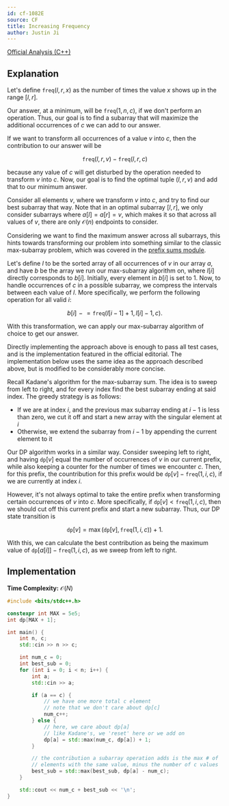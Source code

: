 ```yaml
---
id: cf-1082E
source: CF
title: Increasing Frequency
author: Justin Ji
---
```


[Official Analysis (C++)](https://codeforces.com/blog/entry/63544)

## Explanation

Let's define $\texttt{freq}(l, r, x)$ as the number of times the value $x$
shows up in the range $[l, r]$.

Our answer, at a minimum, will be $\texttt{freq}(1, n, c)$, if we don't perform an
operation. Thus, our goal is to find a subarray that will maximize
the additional occurrences of $c$ we can add to our answer.

If we want to transform all occurrences of a value $v$ into $c$, then the contribution
to our answer will be

$$
\texttt{freq}(l, r, v) - \texttt{freq}(l, r, c)
$$

because any value of $c$ will get disturbed by the operation needed to transform
$v$ into $c$. Now, our goal is to find the optimal tuple $(l, r, v)$ and add that
to our minimum answer.

Consider all elements $v$, where we transform $v$ into $c$, and try to find our best subarray that way.
Note that in an optimal subarray $[l, r]$, we only consider subarrays where
$a[l] = a[r] = v$, which makes it so that across all values of $v$, there are
only $\mathcal{O}(n)$ endpoints to consider.

Considering we want to find the maximum
answer across all subarrays, this hints towards transforming our problem into something
similar to the classic max-subarray problem, which was covered in
the [prefix sums module](/silver/more-prefix-sums).

Let's define $l$ to be the sorted array of all occurrences of $v$ in our array $a$,
and have $b$ be the array we run our max-subarray algorithm on, where $l[i]$
directly corresponds to $b[i]$. Initially, every element in $b[i]$ is set to $1$.
Now, to handle occurrences of $c$ in a possible subarray, we compress the intervals
between each value of $l$. More specifically, we perform the following operation
for all valid $i$:

$$
b[i] \mathrel{-}= \texttt{freq}(l[i - 1] + 1, l[i] - 1, c).
$$

With this transformation, we can apply our max-subarray algorithm of choice to get our answer.

Directly implementing the approach above is enough to pass all test cases, and is
the implementation featured in the official editorial. The implementation below
uses the same idea as the approach described above, but is modified to be considerably
more concise.

Recall Kadane's algorithm for the max-subarray sum. The idea is to sweep from left
to right, and for every index find the best subarray ending at said index. The greedy
strategy is as follows:
- If we are at index $i$, and the previous max subarray ending at $i-1$ is less than zero, we cut it off and start a new array with the singular element at $i$
- Otherwise, we extend the subarray from $i-1$ by appending the current element to it

Our DP algorithm works in a similar way. Consider sweeping left to right, and
having $\texttt{dp}[v]$ equal the number of occurrences of $v$ in our current prefix, while
also keeping a counter for the number of times we encounter $c$. Then, for this
prefix, the countribution for this prefix would be $\texttt{dp}[v] - \texttt{freq}(1, i, c)$, if we are currently at index $i$.

However, it's not always optimal to take the entire prefix when transforming certain
occurrences of $v$ into $c$. More specifically, if $\texttt{dp}[v] < \texttt{freq}(1, i, c)$, then we should cut off this current prefix and start a new subarray. Thus,
our DP state transition is

$$
\texttt{dp}[v] = \max(\texttt{dp}[v], \texttt{freq}(1, i, c)) + 1.
$$

With this, we can calculate the best contribution as being the maximum value of
$\texttt{dp}[a[i]] - \texttt{freq}(1, i, c)$, as we sweep from left to right.

## Implementation

**Time Complexity:** $\mathcal{O}(N)$

<LanguageSection>
<CPPSection>

```cpp
#include <bits/stdc++.h>

constexpr int MAX = 5e5;
int dp[MAX + 1];

int main() {
	int n, c;
	std::cin >> n >> c;

	int num_c = 0;
	int best_sub = 0;
	for (int i = 0; i < n; i++) {
		int a;
		std::cin >> a;

		if (a == c) {
			// we have one more total c element
			// note that we don't care about dp[c]
			num_c++;
		} else {
			// here, we care about dp[a]
			// like Kadane's, we 'reset' here or we add on
			dp[a] = std::max(num_c, dp[a]) + 1;
		}

		// the contribution a subarray operation adds is the max # of
		// elements with the same value, minus the number of c values
		best_sub = std::max(best_sub, dp[a] - num_c);
	}

	std::cout << num_c + best_sub << '\n';
}
```

</CPPSection>
</LanguageSection>
